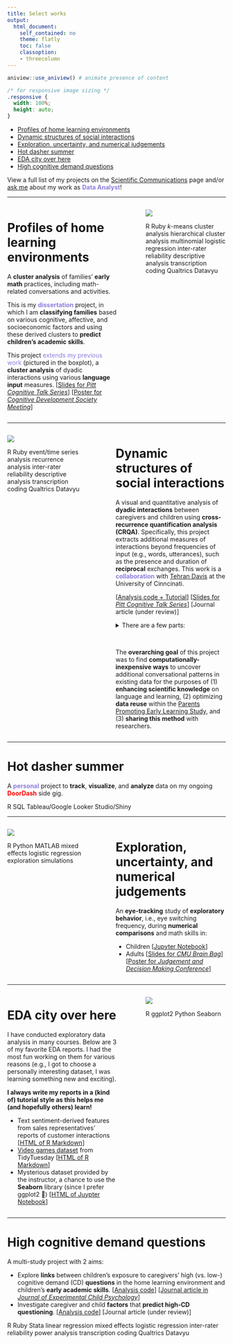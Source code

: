 ```yaml
---
title: Select works
output:  
  html_document:  
    self_contained: no  
    theme: flatly
    toc: false
    classoption:
    - threecolumn
---
```


<!-- IDEAS? Include some visual of a research timeline here (for how academic research has evolved) -->
<!-- Definitely need to add VISUALS like a screenshot of the posters and stuff... maybe put these in boxes? Need to figure out how to make columns... -->

```r
aniview::use_aniview() # animate presence of content
```

```css
/* for responsive image sizing */
.responsive {
  width: 100%;
  height: auto;
}
```

<!-- for accessing the link icons --> 
<script src="https://kit.fontawesome.com/455169677b.js" crossorigin="anonymous"></script> 


::: {.aniview data-av-animation="fadeInUp"}

* [Profiles of home learning environments](#profiles-of-home-learning-environments)
* [Dynamic structures of social interactions](#dynamic-structures-of-social-interactions)
* [Exploration, uncertainty, and numerical judgements](#exploration-uncertainty-and-numerical-judgements)
* [Hot dasher summer](#hot-dasher-summer)
* [EDA city over here](#eda-city-over-here)
* [High cognitive demand questions](#high-cognitive-demand-questions)


<!-- <br> -->


<!-- <center> -->
<!-- Leading these projects have given me opportunities to engage deeply in: -->

<!-- <h5>👩🏻‍🎨 **Experimental design**  |  ✍🏼 **Data collection**  |  🧹 **Data cleaning, 👩🏻‍💻 pre-processing, and 🎨🖌 blending**  |  🧭 **Exploratory data analysis**  |  📊 **Visualization**  |  📉 **Machine learning**  |  🗣📝 **Scientific communication**  |  🤝 **Research collaboration**  </h5> -->
<!-- </center> -->

<!-- <br> -->

<!-- <center>...</center> -->
<!-- <br> -->

View a full list of my projects on the <a href=publications.html>Scientific Communications</a> page and/or <a target="_blank" rel="noopener noreferrer" href="mailto:shirleyduong5@gmail.com">ask me</a> about my work as <font color="#8c7edc">**Data Analyst**</font>!


---


:::::::::::::: {.columns}
::: {.column width="55%"}

# Profiles of home learning environments

A **cluster analysis** of families' **early math** practices, including math-related conversations and activities. 

This is my <font color="#8c7edc">**dissertation**</font> project, in which I am **classifying families** based on various cognitive, affective, and socioeconomic factors and using these derived clusters to **predict children's academic skills**. 

This project <font color="#8c7edc">extends my previous work</font> (pictured in the boxplot), a **cluster analysis** of dyadic interactions using various **language input** measures. [<a target="_blank" rel="noopener noreferrer" href="files/Duong_CogTalk_Nov21_NumberClusters_Slides.pdf">Slides for <i>Pitt Cognitive Talk Series</i></a>] [<a target="_blank" rel="noopener noreferrer" href="files/DuongEtAl-2022_CDS.pdf">Poster for <i>Cognitive Development Society Meeting</i></a>]


:::

::: {.column width="5%"}
:::

::: {.column width="40%"}


<img src="files/Projects_Clusters.png" class="responsive">

<span class="badge bg-primary">R</span> <span class="badge bg-primary">Ruby</span> <span class="badge bg-success"><i>k</i>-means cluster analysis</span> <span class="badge bg-success">hierarchical cluster analysis</span> <span class="badge bg-success">multinomial logistic regression</span> <span class="badge bg-success">inter-rater reliability</span> <span class="badge bg-success">descriptive analysis</span> <span class="badge bg-success">transcription coding</span> <span class="badge bg-secondary">Qualtrics</span> <span class="badge bg-secondary">Datavyu</span> 

:::
::::::::::::::



---


:::::::::::::: {.columns}
::: {.column width="40%"}

<img src="files/Projects_CRQA.png" class="responsive">

<span class="badge bg-primary">R</span> <span class="badge bg-primary">Ruby</span> <span class="badge bg-success">event/time series analysis</span> <span class="badge bg-success">recurrence analysis</span> <span class="badge bg-success">inter-rater reliability</span> <span class="badge bg-success">descriptive analysis</span> <span class="badge bg-success">transcription coding</span> <span class="badge bg-secondary">Qualtrics</span> <span class="badge bg-secondary">Datavyu</span> 

:::


::: {.column width="5%"}
:::

::: {.column width="55%"}

# Dynamic structures of social interactions

A visual and quantitative analysis of **dyadic interactions** between caregivers and children using **cross-recurrence quantification analysis (CRQA)**. Specifically, this project extracts additional measures of interactions beyond frequencies of input (e.g., words, utterances), such as the presence and duration of **reciprocal** exchanges. This work is a <font color="#8c7edc"><b>collaboration</b></font> with <a target="_blank" rel="noopener noreferrer" href="https://researchdirectory.uc.edu/p/davtj">Tehran Davis</a> at the University of Cinncinati.  

[<a target="_blank" rel="noopener noreferrer" href="https://github.com/s-duong/crqa-number-talk">Analysis code + Tutorial</a>] [<a target="_blank" rel="noopener noreferrer" href="files/Duong_CogTalk_Nov22_CRQA_Slides.pdf">Slides for <i>Pitt Cognitive Talk Series</i></a>] [Journal article (under review)]

<details><summary>There are a few parts:</summary>

- Chronological **literature review** on the application of CRQA in early language research.
- **Case study** and **tutorial** of CRQA on existing transcription data of dyadic conversations about numbers and math.
- **Qualitative analysis** comparing frequency and CRQA measures of conversations and a **quantitative analysis** of the relations between input measures and children's academic skills. 
</details>

<br> 

The **overarching goal** of this project was to find **computationally-inexpensive ways** to uncover additional conversational patterns in existing data for the purposes of (1) **enhancing scientific knowledge** on language and learning, (2) optimizing **data reuse** within the <a href=https://lrdc.pitt.edu/ppel/>Parents Promoting Early Learning Study</a>, and (3) **sharing this method** with researchers.

:::

::::::::::::::




---




# Hot dasher summer

A <font color="#8c7edc">**personal**</font> project to **track**, **visualize**, and **analyze** data on my ongoing <font color="red">**DoorDash**</font> side gig.

<span class="badge bg-primary">R</span> <span class="badge bg-primary">SQL</span> <span class="badge bg-secondary">Tableau/Google Looker Studio/Shiny</span> 



---



:::::::::::::: {.columns}
::: {.column width="40%"}

<img src="files/Projects_ET.png" class="responsive">

<span class="badge bg-primary">R</span> <span class="badge bg-primary">Python</span> <span class="badge bg-primary">MATLAB</span> <span class="badge bg-success">mixed effects logistic regression</span> <span class="badge bg-success">exploration simulations</span>

:::


::: {.column width="5%"}
:::

::: {.column width="55%"}
# Exploration, uncertainty, and numerical judgements

An **eye-tracking** study of **exploratory behavior**, i.e., eye switching frequency, during **numerical comparisons** and math skills in:

- Children [<a target="_blank" rel="noopener noreferrer" href="https://github.com/s-duong/exploration-eyetracking-ans/blob/main/Final_Project_Duong.ipynb">Jupyter Notebook</a>]
- Adults [<a target="_blank" rel="noopener noreferrer" href="files/Duong_Fall2020_CMU_BrainBag.pdf">Slides for <i>CMU Brain Bag</i></a>] [<a target="_blank" rel="noopener noreferrer" href="files/DuongLibertus-2020_JDM.pdf">Poster for <i>Judgement and Decision Making Conference</i></a>]

:::

::::::::::::::



---


:::::::::::::: {.columns}
::: {.column width="55%"}

# EDA city over here

I have conducted exploratory data analysis in many courses. Below are 3 of my favorite EDA reports. I had the most fun working on them for various reasons (e.g., I got to choose a personally interesting dataset, I was learning something new and exciting). 

**I always write my reports in a (kind of) tutorial style as this helps me (and hopefully others) learn!**

- Text sentiment-derived features from sales representatives’ reports of customer interactions [<a target="_blank" rel="noopener noreferrer" href="files/Duong_Shirley_Final_01_Data_Exploration.html">HTML of R Markdown</a>]
- <a target="_blank" rel="noopener noreferrer" href="https://github.com/rfordatascience/tidytuesday/tree/master/data/2019/2019-07-30">Video games dataset</a> from TidyTuesday [<a target="_blank" rel="noopener noreferrer" href="files/Duong_Shirley_Midterm_df2.html">HTML of R Markdown</a>]
- Mysterious dataset provided by the instructor, a chance to use the **Seaborn** library (since I prefer ggplot2 🙂) [<a target="_blank" rel="noopener noreferrer" href="files/Duong_Shirley_Midterm_df1_python.html">HTML of Juypter Notebook</a>]

:::

::: {.column width="5%"}
:::

::: {.column width="40%"}

<img src="files/Projects_EDAcity.png" class="responsive">

<span class="badge bg-primary">R</span> <span class="badge bg-primary">ggplot2</span> <span class="badge bg-primary">Python</span> <span class="badge bg-primary">Seaborn</span>

:::

::::::::::::::


---

# High cognitive demand questions

A multi-study project with 2 aims: 

- Explore **links** between children's exposure to caregivers' high (vs. low-) cognitive demand (CD) **questions** in the home learning environment and children's **early academic skills**. [<a target="_blank" rel="noopener noreferrer" href="">Analysis code</a>] [<a target="_blank" rel="noopener noreferrer" href="files/DuongEtAl-2021_JECP.pdf">Journal article in <i>Journal of Experimental Child Psychology</i></a>] 
- Investigate caregiver and child **factors** that **predict high-CD questioning**. [<a target="_blank" rel="noopener noreferrer" href="">Analysis code</a>] [Journal article (under review)]

<span class="badge bg-primary">R</span> <span class="badge bg-primary">Ruby</span> <span class="badge bg-primary">Stata</span> <span class="badge bg-success">linear regression</span> <span class="badge bg-success">mixed effects logistic regression</span> <span class="badge bg-success">inter-rater reliability</span> <span class="badge bg-success">power analysis</span> <span class="badge bg-success">transcription coding</span> <span class="badge bg-secondary">Qualtrics</span> <span class="badge bg-secondary">Datavyu</span> 


<br>



::: 
